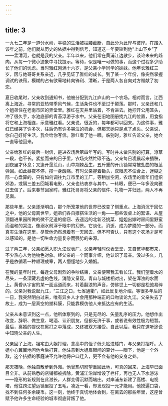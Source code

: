 ```yaml
---
---
---
```

title: 3
---




一九七二年是一道分水岭，平稳的生活被拦腰截断，自此分为此岸与彼岸。在踏入该年之前，他们就从历史的依据中得到信号，知道这一年要轮到他“上山下乡”了——孟清河，也就是我的父亲。半年以来，他们常在黄浦江边散步，谈论未来的趋向，从每一个微小迹象中寻找提示。等待，似是唯一可做的事，而这个过程多少助长了他们的忧虑。当时雅红刚满十六岁，是父亲小学同学的妹妹。他年长雅红三岁，因与她哥哥关系亲近，几乎见证了雅红的成长。到了某一个年份，像突然掌握调试的诀窍，模糊的占有欲蓦地转向锋利、清晰，于是两人各自向对方赠献了初恋。

夏日收尾时，父亲收到通知书，他被分配到九江庐山的一个农场。相对而言，江西离上海近，寻常的亚热带季风气候，生活条件也不至过于颠荡。那时，父亲还和几个姐弟住在老南市区的弄堂里。雅红在天井里站着，不肯进去。她拧开公用笼头，冲了很久手，水池底部的青苔浮游于水中。父亲在旧地图册找九江的位置，用食指将它和上海相连，示意雅红看。父亲说，很近的，每年都可以回来。为这件事，雅红已经哭了许多次，往后仍有许多哭泣的机会，但那天她只是点了点头。父亲说，你自己好好生活，我会给你写信。雅红看了他一眼。临别时，雅红告诉父亲，她会一直等他回来。

父亲给雅红的最后一封信，是进农场后第四年写的。写时并未做告别的打算，潦草一段，也不长。紧接而来的日子里，农场突然忙碌不迭。父亲每日凌晨起来插秧，到夜里才休息；又逢开垦荒山，山中荆棘丛生，五斤重的开山锄常常被虬曲的根茎弹回。如此昼夜不停，攒一身酸痛。有时父亲握着锄头，双眼忍不住合上，迷糊之际一心盘算的，只有如何调往九江市里的工厂。等稍加空闲，农场里的青年们组织郊游，或隔三差五回城看电影，父亲也热衷参与其中。一转眼，便已一年多没向雅红去信了。后来春节回家时，雅红托哥哥将父亲的信件、礼物一并归还，两人不再见面。

那些年里，父亲逐渐明白，那个所笼罩他的世界已改变了侧重点。上海消沉于回忆之中，他的父母离世早，姐弟们各自撑搭生活的一角——那些饭桌上的絮语、从屋顶翻进果园所做的微不足道的偷窃、去遥远的北新泾挑菜、姐姐出嫁时房间里野蛮而温和的哭泣，像溺水前浮于眼中的幻景。它淡化、消逝，成为梦魇的一部分。而真实生活在这里，尽管他仍然想着有一天回去，但不可否认，只有这个农场才是可以感知的，是他一切生命力量复杂而强势的来源。

过了两三年，父亲如愿入职九江仪表厂。父亲年轻时仪表堂堂，又自繁华都市来，不少热心人为他物色对象。经父亲的一个同事介绍，他认识了母亲。没过多久，几乎是依循着一种顺理成章，两人懵懂地步入婚姻。

在我的童年时代，每逢父母剧烈的争吵结束，父亲便带我去看长江。我们望着水的尽头，一条深藏若虚的色线，消隐又呈现。青山与城楼相对出，架在浑浊的水面上。黄昏从宇宙的某一面远道而来，衬着翻浪的声音，仿佛世上一切都是松弛易碎的。父亲对我说起九江，“三江之口，七省通衢”，如此反复地介绍。等很多年后的一日，我突然明白过来，唯有异乡人才会用那种端正的口吻谈论九江。父亲失去了故土，成为一层真空的塑料膜，只能靠模仿他人来抵达应有的生活。

父亲从未意识到这一点，他所体察到的，只是无尽的、矢量乱序的压力。他想作出改变，辞职、做生意、喝酒、认识朋友，但都无济于事，或者说有效性极为短暂。最后，离婚的提议在厮打之中落成，又终被双方接受。自此以后，我只在道听途说中知晓父亲的人生。

父亲回了上海。祖宅由大姐打理，念高中的侄子低头钻进矮门，与父亲打招呼。大姐小心翼翼地问他今后打算，他注意到大姐眉眼间的算计——眼下，他是一个外敌，这个拮据的家庭决不允许他将户口迁入，更不会有他的安身之处。

那天夜晚，他独自散步到外滩。他曾热切盼望重回此地，可真的回来，上海早已面目全非。从前熟悉的店铺都被拆除，黄浦江沿岸增设了栏杆，再也无人下水游泳——隐形的新规则在此滋长，人群变得沉默而端庄。对岸浦东新建了高楼、电视塔，他往跨江望远镜里投了五毛，凑近一看，却发现投一元才能用。他摸遍口袋，找不到任何多余硬币。这一刻，他终于真切地体会到，在离去的那些年里，这座曾赋予他许多生命经验的城市彻底背叛了他。